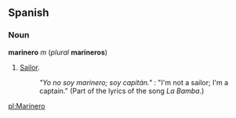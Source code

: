 ==Spanish==
===Noun===
'''marinero''' ''m'' (''plural'' '''marineros''')
# [[Sailor]].
#: ''"Yo no soy marinero; soy capit&aacute;n."'' : "I'm not a sailor; I'm a captain." (Part of the lyrics of the song ''La Bamba''.)

[[pl:Marinero]]